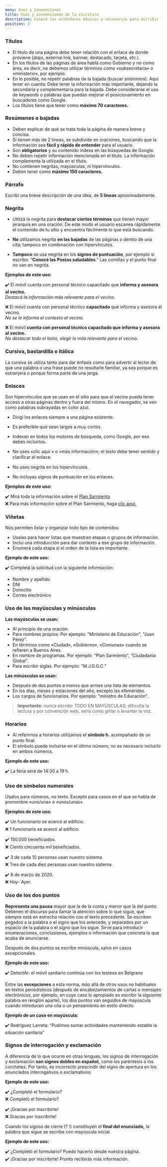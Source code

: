 ```yaml
---
menu: Usos y Convenciones
title: Usos y convenciones de la escritura
description: Conocé los estándares básicos y necesarios para escribir los contenidos en tu sitio web.
position: 3
---
```


### Títulos

* El título de una página debe tener relación con el enlace de donde proviene (atajo, external link, banner, destacado, tarjeta, etc.).
* En los títulos de las páginas de área hablá como Gobierno y no como área, es decir, no debemos utilizar términos como «subsecretaría» o «ministerio», por ejemplo.
* En lo posible, no repetir palabras de la bajada (buscar sinónimos). Aquí tener en cuenta:
Debe tener la información más importante, dejando la secundaria y complementaria para la bajada.
Debe considerarse el uso de keywords o palabras que puedan mejorar el posicionamiento en buscadores como Google.
* Los títulos tiene que tener como **máximo 70 caracteres.**


### Resúmenes o bajadas

* Deben explicar de qué se trata toda la página de manera breve y concisa.
* Si tienen más de 2 líneas, se subdivide en oraciones, buscando que la información sea **fácil y rápida de entender** para el usuario.
* Son **obligatorios** y su contenido indexa en las búsquedas de Google.
* No deben repetir información mencionada en el título. La información complementa la utilizada en el título.
* No contienen negritas, mayúsculas, ni hipervínculos.
* Deben tener como **máximo 150 caracteres.**

### Párrafo

Escribí una breve descripción de una idea, de **5 líneas** aproximadamente.

### Negrita

* Utilizá la negrita para **destacar ciertos términos** que tienen mayor jerarquía en una oración. De este modo el usuario escanea rápidamente el contenido de tu sitio y encuentra fácilmente lo que está buscando.

* **No** utilizamos negrita **en las bajadas** de las páginas o dentro de una cita; tampoco en combinación con hipervínculos.
* **Tampoco** se usa negrita en los **signos de puntuación**, por ejemplo si escribo: “**Conocé las Postas saludables**.” Las comillas y el punto final no van en negrita.

**Ejemplos de este uso:**

✔️ El móvil cuenta con personal técnico capacitado que **informa y asesora al vecino.**               
*Destacá la información más relevante para el vecino.*                      

❌ El móvil cuenta con personal técnico **capacitado** que informa y asesora al vecino.                                
*No se le informa el contexto al vecino.*

❌ El móvil **cuenta con personal técnico capacitado que informa y asesora al vecino.**                        
*No destacar todo el texto, elegir lo más relevante para el vecino.*

### Cursiva, bastardilla o itálica

La cursiva se utiliza tanto para dar énfasis como para advertir al lector de que una palabra o una frase puede no resultarle familiar, ya sea porque es extranjera o porque forma parte de una jerga.

### Enlaces

Son hipervínculos que se usan en el sitio para que el vecino pueda tener acceso a otras páginas dentro y fuera del mismo. En el navegador, se ven como palabras subrayadas en color azul.

* Dirigí los enlaces siempre a una página existente.
* Es preferible que sean largos a muy cortos.
* Indexan en todos los motores de búsqueda, como Google, por eso debés incluirlos.

* No uses «clic aquí » o «más información»; el texto debe tener sentido y clariﬁcar el enlace.
* No uses negrita en los hipervínculos.
* No incluyas signos de puntuación en los enlaces.


**Ejemplos de este uso:**

✔️ Mirá toda la información sobre el [Plan Sarmiento](https://www.buenosaires.gob.ar/sarmientoba)                                
❌ Para más información sobre el Plan Sarmiento, haga [clic aquí.](https://www.buenosaires.gob.ar/sarmientoba)            


### Viñetas

Nos permiten listar y organizar todo tipo de contenidos:

 * Usalas para hacer listas que muestran etapas o grupos de información.
 * Incluí una introducción para dar contexto a ese grupo de información.
 * Enumerá cada etapa si el orden de la lista es importante.

**Ejemplo de este uso:**

✔️ Completá la solicitud con la siguiente información:

* Nombre y apellido
* DNI
* Domicilio
* Correo electrónico

### Uso de las mayúsculas y minúsculas

**Las mayúsculas se usan:** 

* Al principio de una oración.
* Para nombres propios. Por ejemplo: "Ministerio de Educación", "Juan Pérez".
* En términos como «Ciudad», «Gobierno», «Comunas» cuando se refieren a Buenos Aires.
* En nombre de programas. Por ejemplo: “Plan Sarmiento”, “Ciudadanía Global”.
* Para escribir siglas. Por ejemplo: "M.J.G.G.C."

**Las minúsculas se usan:** 

* Después de dos puntos a menos que armes una lista de elementos.
* En los días, meses y estaciones del año, excepto las efemérides.
* Los cargos de funcionarios. Por ejemplo: "ministro de Educación".

>**Importante:** nunca escribir TODO EN MAYÚSCULAS; dificulta la lectura y por convención web, sería como gritar o levantar la voz.

### Horarios

* Al referirnos a horarios utilizamos el **símbolo h.** acompañado de un punto ﬁnal.
* El símbolo puede incluirse en el último número; no es necesario incluirlo en ambos números.

**Ejemplo de este uso:**

✔️ La feria será de 14:30 a 19 h.

### Uso de símbolos numerales

Usalos para números, no texto. Excepto para casos en el que se habla de pronombre «uno/una» o «unos/unas».

**Ejemplos de este uso:**

✔️ Un funcionario se acercó al ediﬁcio.                        
❌ 1 funcionario se acercó al ediﬁcio.                       

✔️ 150.000 beneﬁciados.                     
❌ Ciento cincuenta mil beneﬁciados.                     

✔️ 3 de cada 10 personas usan nuestro sistema.               
❌ Tres de cada diez personas usan nuestro sistema.                   

✔️ 8 de marzo de 2020.                          
❌ Hoy- Ayer.              


### Uso de los dos puntos

**Representa una pausa** mayor que la de la coma y menor que la del punto. Detienen el discurso para llamar la atención sobre lo que sigue, que siempre está en estrecha relación con el texto precedente. Se escriben pegados a la palabra o el signo que los antecede, y separados por un espacio de la palabra o el signo que los sigue. Sirve para introducir enumeraciones, conclusiones, ejemplos o información que concreta lo que acaba de anunciarse.

Después de dos puntos se escribe minúscula, salvo en casos excepcionales.

**Ejemplo de este uso:**

✔️ DetectAr: el móvil sanitario continúa con los testeos en Belgrano

Entre las **excepciones** a esta norma, más allá de otros usos no habituales en textos periodísticos (después de encabezamientos de cartas o mensajes electrónicos, por ejemplo, en cuyo caso lo apropiado es escribir la siguiente palabra en renglón aparte), los dos puntos van seguidos de mayúscula cuando introducen una cita o un pensamiento en estilo directo.

**Ejemplo de un caso en mayúscula:** 

✔️ Rodríguez Larreta: “Pudimos sumar actividades manteniendo estable la situación sanitaria”

### Signos de interrogación y exclamación
A diferencia de lo que ocurre en otras lenguas, los signos de interrogación y exclamación **son signos dobles en español,** como los paréntesis o los corchetes. Por tanto, es incorrecto prescindir del signo de apertura en los enunciados interrogativos o exclamativos:

**Ejemplo de este uso:**

✔️ ¿Completó el formulario?                  
❌ Completó el formulario?  

✔️ ¡Gracias por inscribirte!             
❌ Gracias por inscribirte!                   

Cuando los signos de cierre (? !) constituyen el **final del enunciado,** la palabra que sigue se escribe con mayúscula inicial.

**Ejemplo de este uso:**

✔️ ¿Completó el formulario? Puedo hacerlo desde nuestra página.                          
✔️ ¡Gracias por inscribirte! Pronto recibirás más información.
